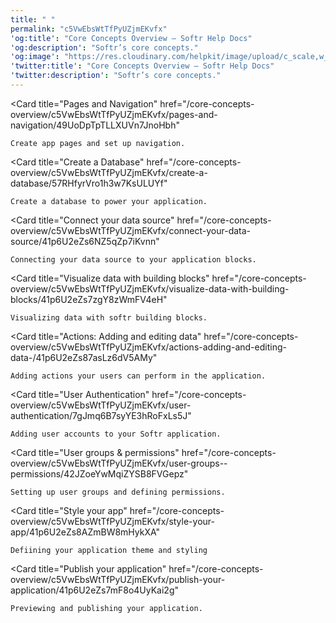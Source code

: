 ```yaml
---
title: " "
permalink: "c5VwEbsWtTfPyUZjmEKvfx"
'og:title': "Core Concepts Overview – Softr Help Docs"
'og:description': "Softr’s core concepts."
'og:image': "https://res.cloudinary.com/helpkit/image/upload/c_scale,w_700,q_auto/v1674219840/softrdocs_meta_OG_Image_Url_258f31c013.png"
'twitter:title': "Core Concepts Overview – Softr Help Docs"
'twitter:description': "Softr’s core concepts."
---
```


<Card
    title="Pages and Navigation"
    href="/core-concepts-overview/c5VwEbsWtTfPyUZjmEKvfx/pages-and-navigation/49UoDpTpTLLXUVn7JnoHbh"
>
    Create app pages and set up navigation.
</Card>

<Card
    title="Create a Database"
    href="/core-concepts-overview/c5VwEbsWtTfPyUZjmEKvfx/create-a-database/57RHfyrVro1h3w7KsULUYf"
>
    Create a database to power your application.
</Card>

<Card
    title="Connect your data source"
    href="/core-concepts-overview/c5VwEbsWtTfPyUZjmEKvfx/connect-your-data-source/41p6U2eZs6NZ5qZp7iKvnn"
>
    Connecting your data source to your application blocks.
</Card>

<Card
    title="Visualize data with building blocks"
    href="/core-concepts-overview/c5VwEbsWtTfPyUZjmEKvfx/visualize-data-with-building-blocks/41p6U2eZs7zgY8zWmFV4eH"
>
    Visualizing data with softr building blocks.
</Card>

<Card
    title="Actions: Adding and editing data"
    href="/core-concepts-overview/c5VwEbsWtTfPyUZjmEKvfx/actions-adding-and-editing-data-/41p6U2eZs87asLz6dV5AMy"
>
    Adding actions your users can perform in the application.
</Card>

<Card
    title="User Authentication"
    href="/core-concepts-overview/c5VwEbsWtTfPyUZjmEKvfx/user-authentication/7gJmq6B7syYE3hRoFxLs5J"
>
    Adding user accounts to your Softr application.
</Card>

<Card
    title="User groups & permissions"
    href="/core-concepts-overview/c5VwEbsWtTfPyUZjmEKvfx/user-groups--permissions/42JZoeYwMqiZYSB8FVGepz"
>
    Setting up user groups and defining permissions.
</Card>

<Card
    title="Style your app"
    href="/core-concepts-overview/c5VwEbsWtTfPyUZjmEKvfx/style-your-app/41p6U2eZs8AZmBW8mHykXA"
>
    Defiining your application theme and styling
</Card>

<Card
    title="Publish your application"
    href="/core-concepts-overview/c5VwEbsWtTfPyUZjmEKvfx/publish-your-application/41p6U2eZs7mF8o4UyKai2g"
>
    Previewing and publishing your application.
</Card>
